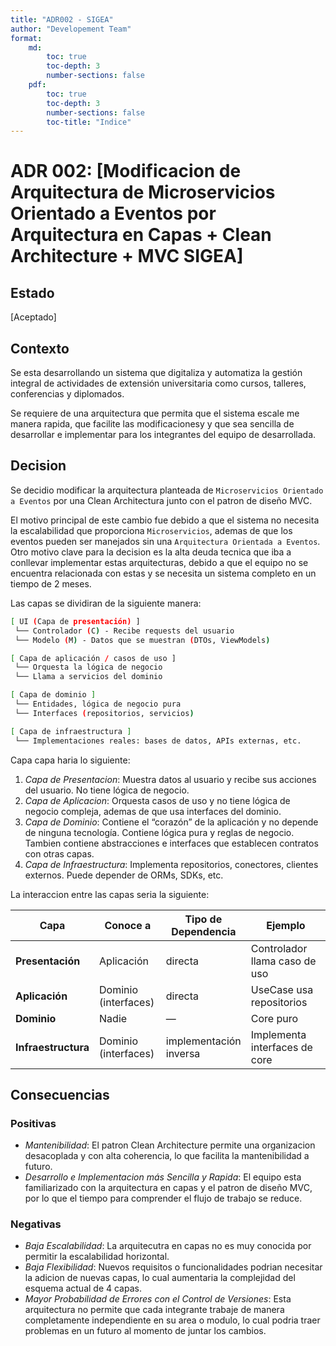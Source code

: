 ```yaml
---
title: "ADR002 - SIGEA"
author: "Developement Team"
format: 
    md:
        toc: true
        toc-depth: 3
        number-sections: false
    pdf:
        toc: true
        toc-depth: 3
        number-sections: false
        toc-title: "Indice"
---
```


# ADR 002: [Modificacion de Arquitectura de Microservicios Orientado a Eventos por Arquitectura en Capas + Clean Architecture + MVC SIGEA]

## Estado
[Aceptado]

## Contexto

Se esta desarrollando un sistema que digitaliza y automatiza la gestión integral de actividades de extensión universitaria como cursos, talleres, conferencias y diplomados.

Se requiere de una arquitectura que permita que el sistema escale me manera rapida, que facilite las modificacionesy y que sea sencilla de desarrollar e implementar para los integrantes del equipo de desarrollada.

## Decision

Se decidio modificar la arquitectura planteada de `Microservicios Orientado a Eventos` por una Clean Architectura junto con el patron de diseño MVC.

El motivo principal de este cambio fue debido a que el sistema no necesita la escalabilidad que proporciona `Microservicios`, ademas de que los eventos pueden ser manejados sin una `Arquitectura Orientada a Eventos`.
Otro motivo clave para la decision es la alta deuda tecnica que iba a conllevar implementar estas arquitecturas, debido a que el equipo no se encuentra relacionada con estas y se necesita un sistema completo en un tiempo de 2 meses.

Las capas se dividiran de la siguiente manera:

```bash
[ UI (Capa de presentación) ]
 └── Controlador (C) - Recibe requests del usuario
 └── Modelo (M) - Datos que se muestran (DTOs, ViewModels)

[ Capa de aplicación / casos de uso ]
 └── Orquesta la lógica de negocio
 └── Llama a servicios del dominio

[ Capa de dominio ]
 └── Entidades, lógica de negocio pura
 └── Interfaces (repositorios, servicios)

[ Capa de infraestructura ]
 └── Implementaciones reales: bases de datos, APIs externas, etc.
```

Capa capa haria lo siguiente:

1. *Capa de Presentacion*: Muestra datos al usuario y recibe sus acciones del usuario. No tiene lógica de negocio.
2. *Capa de Aplicacion*: Orquesta casos de uso y no tiene lógica de negocio compleja, ademas de que usa interfaces del dominio.
3. *Capa de Dominio*: Contiene el “corazón” de la aplicación y no depende de ninguna tecnología. Contiene lógica pura y reglas de negocio. Tambien contiene abstracciones e interfaces que establecen contratos con otras capas.
4. *Capa de Infraestructura*: Implementa repositorios, conectores, clientes externos. Puede depender de ORMs, SDKs, etc.

La interaccion entre las capas seria la siguiente:

| Capa                | Conoce a             | Tipo de Dependencia    | Ejemplo                       |
| ------------------- | -------------------- | ---------------------- | ----------------------------- |
| **Presentación**    | Aplicación           | directa                | Controlador llama caso de uso |
| **Aplicación**      | Dominio (interfaces) | directa                | UseCase usa repositorios      |
| **Dominio**         | Nadie                | —                      | Core puro                     |
| **Infraestructura** | Dominio (interfaces) | implementación inversa | Implementa interfaces de core |

## Consecuencias

### Positivas

- *Mantenibilidad*: El patron Clean Architecture permite una organizacion desacoplada y con alta coherencia, lo que facilita la mantenibilidad a futuro.
- *Desarrollo e Implementacion más Sencilla y Rapida*: El equipo esta familiarizado con la arquitectura en capas y el patron de diseño MVC, por lo que el tiempo para comprender el flujo de trabajo se reduce.

### Negativas

- *Baja Escalabilidad*: La arquitecutra en capas no es muy conocida por permitir la escalabilidad horizontal.
- *Baja Flexibilidad*: Nuevos requisitos o funcionalidades podrian necesitar la adicion de nuevas capas, lo cual aumentaria la complejidad del esquema actual de 4 capas.
- *Mayor Probabilidad de Errores con el Control de Versiones*: Esta arquitectura no permite que cada integrante trabaje de manera completamente independiente en su area o modulo, lo cual podria traer problemas en un futuro al momento de juntar los cambios.